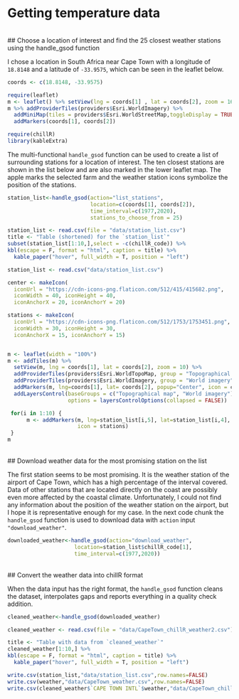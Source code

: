 # Getting temperature data
\
## Choose a location of interest and find the 25 closest weather stations using the handle_gsod function

I chose a location in South Africa near Cape Town with a longitude of `18.8148` and a latitude of `-33.9575`, which can be seen in the leaflet below.
```r
coords <- c(18.8148, -33.9575)
```

```r
require(leaflet) 
m <- leaflet() %>% setView(lng = coords[1] , lat = coords[2], zoom = 16)
m %>% addProviderTiles(providers$Esri.WorldImagery) %>%
  addMiniMap(tiles = providers$Esri.WorldStreetMap,toggleDisplay = TRUE) %>% 
  addMarkers(coords[1], coords[2])

require(chillR)
library(kableExtra)
```
The multi-functional `handle_gsod` function can be used to create a list of surrounding stations for a location of interest. The ten closest stations are shown in the list below and are also marked in the lower leaflet map. The apple marks the selected farm and the weather station icons symbolize the position of the stations.

```r
station_list<-handle_gsod(action="list_stations",
                          location=c(coords[1], coords[2]),
                          time_interval=c(1977,2020),
                          stations_to_choose_from = 25)
```

```r
station_list <- read.csv(file = "data/station_list.csv")
title <- "Table (shortened) for the `station_list`"
subset(station_list[1:10,],select = -c(chillR_code)) %>% 
kbl(escape = F, format = "html", caption = title) %>%
  kable_paper("hover", full_width = T, position = "left")
```

```r
station_list <- read.csv("data/station_list.csv")

center <- makeIcon(
  iconUrl = "https://cdn-icons-png.flaticon.com/512/415/415682.png",
  iconWidth = 40, iconHeight = 40,
  iconAnchorX = 20, iconAnchorY = 20)

stations <- makeIcon(
  iconUrl = "https://cdn-icons-png.flaticon.com/512/1753/1753451.png",
  iconWidth = 30, iconHeight = 30,
  iconAnchorX = 15, iconAnchorY = 15)


m <- leaflet(width = "100%")
m <- addTiles(m) %>%
  setView(m, lng = coords[1], lat = coords[2], zoom = 10) %>%
  addProviderTiles(providers$Esri.WorldTopoMap, group = "Topographical map") %>%
  addProviderTiles(providers$Esri.WorldImagery, group = "World imagery") %>%
  addMarkers(m, lng=coords[1], lat= coords[2], popup="Center", icon = center) %>%
  addLayersControl(baseGroups = c("Topographical map", "World imagery"),
                   options = layersControlOptions(collapsed = FALSE))

 for(i in 1:10) {
      m <- addMarkers(m, lng=station_list[i,5], lat=station_list[i,4], popup=station_list[i,2],
                      icon = stations)
 }
m
```

\
## Download weather data for the most promising station on the list

The first station seems to be most promising. It is the weather station of the airport of Cape Town, which has a high percentage of the interval covered. Data of other stations that are located directly on the coast are possibly even more affected by the coastal climate. Unfortunately, I could not find any information about the position of the weather station on the airport, but I hope it is representative enough for my case.
In the next code chunk the `handle_gsod` function is used to download data with `action` input `"download_weather"`. 

```r
downloaded_weather<-handle_gsod(action="download_weather",
                     location=station_list$chillR_code[1],
                     time_interval=c(1977,2020))
```

\
## Convert the weather data into chillR format

When the data input has the right format, the `handle_gsod` function cleans the dataset, interpolates gaps and reports everything in a quality check addition.
```r
cleaned_weather<-handle_gsod(downloaded_weather)
```

```r
cleaned_weather <- read.csv(file = "data/CapeTown_chillR_weather2.csv")

title <- "Table with data from `cleaned_weather`"
cleaned_weather[1:10,] %>% 
kbl(escape = F, format = "html", caption = title) %>%
  kable_paper("hover", full_width = T, position = "left")
```

```r
write.csv(station_list,"data/station_list.csv",row.names=FALSE)
write.csv(weather,"data/CapeTown_weather.csv",row.names=FALSE)
write.csv(cleaned_weather$`CAPE TOWN INTL`$weather,"data/CapeTown_chillR_weather.csv",row.names=FALSE)
```